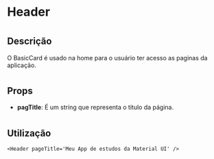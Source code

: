 # Header

#
#
#

## Descrição
O BasicCard é usado na home para o usuário ter acesso as paginas da aplicação.

#
#
#

## Props

- **pagTitle**: É um string que representa o titulo da página.

#
#
#

## Utilização

```
<Header pageTitle='Meu App de estudos da Material UI' />
```
